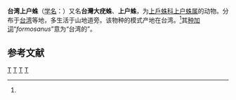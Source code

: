 {{Speciesbox
| taxon = Euagrus formosanus
| authority = (Saito, 1933)<ref name='id12789'>{{cite web| url =http://www.bioinfo.cn/db05/BjdwSpecies.php?action=view&id=12789| title =台湾上户蛛| work =《中国动物物种编目数据库》| publisher =中国科学院微生物研究所| author =中国科学院动物研究所| accessdate =2009-04-28| deadurl =yes| archiveurl =https://web.archive.org/web/20160305054135/http://www.bioinfo.cn/db05/BjdwSpecies.php?action=view&id=12789| archivedate =2016-03-05}}</ref>
|synonyms = *''Macrothele taiwanensis'' Shimojana & Haupt, 1998
}}

'''台湾上户蛛'''（[[学名|学名]]：{{lang|la|''Euagrus formosanus''}}）又名'''台灣大疣蛛'''、'''上户蛛'''，为[[上戶蛛科|上戶蛛科]][[上户蛛属|上户蛛属]]的动物。分布于[[台湾|台湾]]等地，多生活于山地道旁。该物种的模式产地在台湾。<ref name='id12789'/>其[[种加词|种加词]]“''formosanus''”意为“台湾的”。

== 参考文献 ==
{{reflist}}
{{Taxonbar}}
[[Category:上户蛛属|T]]
[[Category:台灣蜘蛛|T]]
[[Category:台灣特有種|T]]
[[Category:_1933年描述的动物|T]]